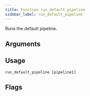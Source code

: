 ```yaml
---
title: Function run_default_pipeline
sidebar_label: run_default_pipeline
---
```


Runs the default pipeline.

## Arguments



## Usage

```
run_default_pipeline [pipeline1]
```

## Flags

